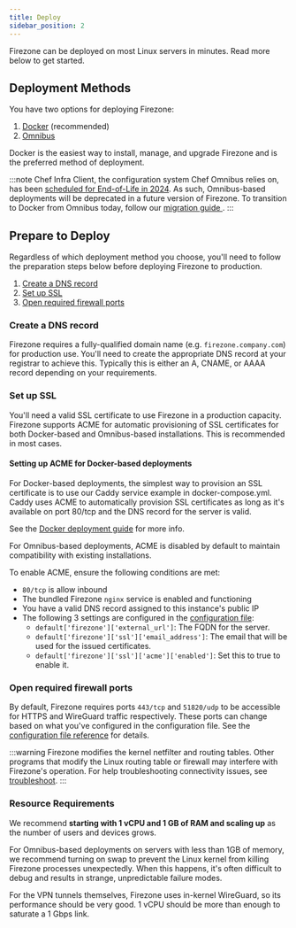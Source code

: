 ```yaml
---
title: Deploy
sidebar_position: 2
---
```


Firezone can be deployed on most Linux servers in minutes. Read more
below to get started.

## Deployment Methods

You have two options for deploying Firezone:

1. [Docker](./docker) (recommended)
1. [Omnibus](./omnibus)

Docker is the easiest way to install, manage, and upgrade Firezone and is the
preferred method of deployment.

:::note
Chef Infra Client, the configuration system Chef Omnibus relies on, has been
[scheduled for End-of-Life in 2024](https://docs.chef.io/versions/). As such,
Omnibus-based deployments will be deprecated in a future version of Firezone.
To transition to Docker from Omnibus today, follow our [migration guide
](../administer/migrate).
:::

## Prepare to Deploy

Regardless of which deployment method you choose, you'll need to follow the
preparation steps below before deploying Firezone to production.

1. [Create a DNS record](#create-a-dns-record)
1. [Set up SSL](#set-up-ssl)
1. [Open required firewall ports](#open-required-firewall-ports)

### Create a DNS record

Firezone requires a fully-qualified domain name (e.g. `firezone.company.com`)
for production use. You'll need to create the appropriate DNS record at your
registrar to achieve this. Typically this is either an A, CNAME, or AAAA record
depending on your requirements.

### Set up SSL

You'll need a valid SSL certificate to use Firezone in a production capacity.
Firezone supports ACME for automatic provisioning of SSL certificates for both
Docker-based and Omnibus-based installations. This is recommended in most cases.

<Tabs>
<TabItem value="docker" label="Docker" default>

#### Setting up ACME for Docker-based deployments

For Docker-based deployments, the simplest way to provision an SSL
certificate is to use our Caddy service example in docker-compose.yml.
Caddy uses ACME to automatically provision SSL certificates as long as
it's available on port 80/tcp and the DNS record for the server is valid.

See the [Docker deployment guide](docker) for more info.

</TabItem>
<TabItem value="omnibus" label="Omnibus">

For Omnibus-based deployments, ACME is disabled by default to maintain
compatibility with existing installations.

To enable ACME, ensure the following conditions are met:

* `80/tcp` is allow inbound
* The bundled Firezone `nginx` service is enabled and functioning
* You have a valid DNS record assigned to this instance's public IP
* The following 3 settings are configured in the [configuration file](../reference/configuration-file):
  * `default['firezone']['external_url']`: The FQDN for the server.
  * `default['firezone']['ssl']['email_address']`: The email that will be used
    for the issued certificates.
  * `default['firezone']['ssl']['acme']['enabled']`: Set this to true to enable it.

</TabItem>
</Tabs>

### Open required firewall ports

By default, Firezone requires ports `443/tcp` and `51820/udp` to be
accessible for HTTPS and WireGuard traffic respectively.
These ports can change based on what you've configured in the configuration file.
See the
[configuration file reference](../reference/configuration-file)
for details.

:::warning
Firezone modifies the kernel netfilter and routing tables. Other
programs that modify the Linux routing table or firewall may interfere with
Firezone's operation. For help troubleshooting connectivity issues, see
[troubleshoot](../administer/troubleshoot).
:::

### Resource Requirements

We recommend **starting with 1 vCPU and 1 GB of RAM and scaling up** as the
number of users and devices grows.

For Omnibus-based deployments on servers with less than 1GB of memory, we
recommend turning on swap to prevent the Linux kernel from killing
Firezone processes unexpectedly. When this happens, it's often difficult to
debug and results in strange, unpredictable failure modes.

For the VPN tunnels themselves, Firezone uses in-kernel WireGuard, so its
performance should be very good. 1 vCPU should be more than enough to saturate
a 1 Gbps link.
